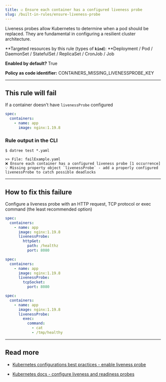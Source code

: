 ```yaml
---
title: ☑️ Ensure each container has a configured liveness probe
slug: /built-in-rules/ensure-liveness-probe
---
```


Liveness probes allow Kubernetes to determine when a pod should be replaced. They are fundamental in configuring a resilient cluster architecture.

**Targeted resources by this rule (types of **`kind`**): **Deployment / Pod / DaemonSet / StatefulSet / ReplicaSet / CronJob / Job

**Enabled by default?** True

**Policy as code identifier:** CONTAINERS_MISSING_LIVENESSPROBE_KEY

---

## This rule will fail

If a container doesn't have `livenessProbe` configured

```yaml
spec:
  containers:
    - name: app
      image: nginx:1.19.8
```

### Rule output in the CLI

```none
$ datree test *.yaml

>> File: failExample.yaml
❌ Ensure each container has a configured liveness probe [1 occurrence]
💡 Missing property object `livenessProbe` - add a properly configured livenessProbe to catch possible deadlocks
```

---

## How to fix this failure

Configure a liveness probe with an HTTP request, TCP protocol or exec command (the least recommended option)

```yaml
spec:
  containers:
    - name: app
      image: nginx:1.19.8
      livenessProbe:
        httpGet:
          path: /healthz
          port: 8080
```

```yaml
spec:
  containers:
    - name: app
      image: nginx:1.19.8
      livenessProbe:
        tcpSocket:
          port: 8080
```

```yaml
spec:
  containers:
    - name: app
      image: nginx:1.19.8
      livenessProbe:
        exec:
          command:
            - cat
            - /tmp/healthy
```

---

## Read more

- [Kubernetes configurations best practices - enable liveness probe](https://www.datree.io/resources/kubernetes-configurations-best-practices#anchor7)[](https://kubernetes.io/docs/concepts/configuration/manage-resources-containers/)

- [Kubernetes docs - configure liveness and readiness probes](https://kubernetes.io/docs/tasks/configure-pod-container/configure-liveness-readiness-startup-probes/)
